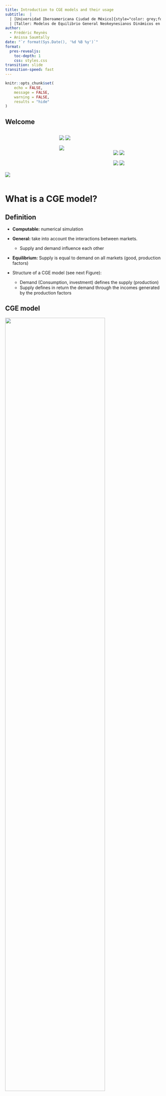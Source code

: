 ```yaml
---
title: Introduction to CGE models and their usage
subtitle:  |
  | [Universidad Iberoamericana Ciudad de México]{style="color: grey;font-size: 0.95em;letter-spacing: 1px;line-height: 0.25;"}
  | [Taller: Modelos de Equilibrio General Neokeynesianos Dinámicos en R]{style="color: blue;font-size: 0.95em;letter-spacing: 1px;line-height: 0.25;"}
author: 
  - Frédéric Reynès 
  - Anissa Saumtally
date: "`r format(Sys.Date(), '%d %B %y')`"
format: 
  pres-revealjs:
    toc-depth: 1
    css: styles.css
transition: slide
transition-speed: fast  
---
```


```r

knitr::opts_chunk$set(
	echo = FALSE,
	message = FALSE,
	warning = FALSE,
	results = "hide"
)
```

## Welcome {.center} 

:::: {.columns}

::: {.column width="33%" .center}
<br>
<br>
<br>
<br>
<br>
<br>
<br>
![](pictures/ibero.png){fig-align="center" fig-width=30%  }
:::

::: {.column width="33%"}
![](pictures/equide.jpg){fig-align="center" fig-width=30%}
![](pictures/geolab.png){fig-align="center" fig-width=30%}

![](pictures/centrud.png){fig-align="center" fig-width=30%}

:::

::: {.column width="33%"}

<br>
<br>

![](pictures/ofce_m.png){fig-align="center" fig-width=30%}
![](pictures/sciencespo.png){fig-align="center" fig-width=30%}

![](pictures/Logohacienda.png){fig-align="center" fig-width=30%}
![](pictures/AFD_logo.png){fig-align="center" fig-width=30%}
:::

::::


# What is a CGE model?

## Definition {.scrollable}

-   **Computable:** numerical simulation

-   **General:** take into account the interactions between markets.

    -   Supply and demand influence each other

-   **Equilibrium:** Supply is equal to demand on all markets (good, production factors)

-   Structure of a CGE model (see next Figure):

    -   Demand (Consumption, investment) defines the supply (production)
    -   Supply defines in return the demand through the incomes generated by the production factors

## CGE model {.scrollable}

![](pictures/schema.png){fig-align="center" width="80%"}

## What does "general equilibrium" mean? {.scrollable}

-   General Equilibrium relates to a state where supply is equal to demand in all markets

-   2 main approaches to insure this state:

    -   **Walrasian** models
        -   The equilibrium force is the price system

        -   Perfect price flexibility insure the instantaneous equilibrium between supply and demand

        -   When the supply of a commodity goes down, its price tends to go up, thereby stimulating additional supply and depressing demand, until supply and demand are equal again.

        -   Static model
    -   **Neo-Keynesian** models
        -   Demand determines supply
        -   Price and quantities are rigid and adjust slowly
        -   Disequilibrium between notional (optimal) supply and the actual supply in the short run
        -   Dynamic model: transition to the long run

## A neo-keynesian CGE model {.scrollable}

-   **Slow adjustment** of price and quantity

    -   Adjustment costs
    -   Empirically firms adjust their production to the demand rather than their price

-   Leads to situation of **disequilibrium** between the desired supply and demand

-   **Prices** are defined as a mark-up over the firm's production costs

    -   Production costs integrate intermediary consumption (material and energy), labor and capital costs

-   Wages are determined by a **Wage Setting (WS) curve**

    -   Phillips curve: wages increase with inflation and decrease with unemployment
    -   Wages do not adjust instantaneously the supply and demand for labor:
        -   Permanent underemployment equilibrium possible
        -   Theory of the NAIRU (Non Accelerating Inflation Rate of Unemployment) or Equilibrium rate of unemployment

-   The **interest rate** does not equilibrate instantaneously saving and investment:

    -   It is defined by the Central Bank
    -   "Taylor" reaction function: increases with inflation, decreases with unemployment

# Main usage of CGE models

## Macroeconomic versus multisector CGE models {.scrollable}

CGE models are widely used in economic policy analysis. Two type of analyses:

-   **Macroeconomic CGE models** focus on understanding how an entire economy responds to shocks or policy changes

    -   e.g. fiscal, monetary, trade, innovation policies
    -   they aim to capture interdependencies between aggregate economic variables and key economic indicators
        -   e.g. GDP, inflation, employment, and investment

-   **Multisector CGE models** break down the economy into several sectors to analyze the effects of policy changes or shocks on each sector individually

    -   e.g. energy, agriculture, industry, services
    -   main applications: trade policy, environmental regulation, energy policy, large-scale events like natural disasters
    -   highlight how impacts may vary across sectors
    -   allow for simulating sector specific policy

## Examples of applications of our R package {.scrollable}

### Small size models

-   Small CGE model

-   Today's course

### Large size models

-   Econometric models (Opale and Mesange)

    -   Quarterly models for short term forcast

-   Multi-sector models

    -   e.g. open source ThreeME model

    -   www.threeme.org

## Overview of ThreeME {.scrollable}

-   **M**ulti-sector **M**acroeconomic **M**odel for the **E**valuation of **E**nvironmental and **E**nergy policy.

    -   Open source model
    
    -   Download and documentation: https://www.threeme.org/
    
    -   ThreeME is **neo-Keynesian general equilibrium** model.

    -   Designed to study scenario involving transfers of activities from one sector to another

## Overview of ThreeME: types of simulations of the economic and environmental impacts {.scrollable}

-   **Energy transition policies**

    -   Fiscal policies:
        -   Carbon tax with or without redistribution of the tax revenue
        -   Phasing out subsidies on (fossil fuel) energy
        -   Bonus-malus for cars: subsidies on green cars financed by a tax on other cars
    -   Change in the electricity production mix
        -   Ex: more RES in the mix
    -   Impact of green investment
        -   In buildings, public transport, etc.
        -   Impact of applying a new standard for buildings, or appliances

-   **External shock**

    -   Increase in international oil/gas price

# Micro-economic foundations of CGE models

## Behavior equations versus identities {.scrollable}

-   CGE models have behavioral and identity equations
-   **Behavioral equations** derive from microeconomic theory and economic rationality
    -   Economic behavior of producers, consumers, and other agents in the model
-   **Identity equations** define a variable according to a definition as a mathematical function (sum, product, etc.) of other variables
    -   Accountancy variables (e.g. GDP, price index), unemployment rate, etc.

<center>

![](pictures/Behavioreq_Identities.png){width="55%"}

## Behavior equations {.scrollable}

### **Prices**

-   We assume oligopolistic competition *à la* Cournot where each producer defines its price in order to maximize its profit considering the price of the other producers as given:

-   The **maximisation program** is:

$$max_y Π(y) = p(y).y - c(y)$$

where $y$ is the production or demand adressed to the compagny, $\pi(y)$ is the profit of the compagny, $p(y)$ its price and $c(y)$ the production cost. We assume $p′(y)$ \< 0, $c′(y)$ \> 0 and $c′′(y)$ \> 0

-   The result of the **program maximization defines the optimum price** that is equal to a markup over the production costs:

$$p(y)= [1+ m^{up}].c'(y)$$

where the markup is: \begin{equation} m^{up}= 1/(\epsilon -1) \end{equation} and $\epsilon$ the (absolute) price elasticity of demand

-   In perfect competition, markup is zero: \begin{equation} m^{up} = 0 \end{equation} so that the optimal price is equal to the marginal cost of production: \begin{equation} p(y)= c'(y) \end{equation}

-   Given that production costs equal total factor payments, the **optimal price is therefore equal to the cost of capital and labor**:

$$p(y).y= w.L+ p(\delta+r).K$$

## Behavior equations {.scrollable}

### **Households consumption**

-   We assume that households supply labor and own the capital, for which they get their income ($w.L + p.r.K$) .

-   We assume that households wish to use a fixed share of their total income for consumption

$$CH = \left( 1 - \sigma \right) . \frac{\left( w . L + p . r . K \right)}{p}$$

-   Can be derive from alternative theoretical model of consumption.

-   For instance: let us assume that the consumer maximize its (CES) utility by allocating the income of a given period over several periods.

The **maximization program** is:

$$max_{c_i} U(c_1, c_2, ... c_n)=\sum_{i=1}^{n} (\phi_i.c_i^{\frac{\rho-1}{\rho}})^{\frac{\rho}{\rho-1}}$$ $$\ s.t \ \sum_{i=1}^{n} p_i.c_i = R$$ where $\rho$ is the elasticity of substitution, $c_i$ the consumption of good in period $i$ and $R$ total income.

The resolution of this program gives the relationship between households consumption and total income :

$$p_i.c_i= (\Phi_i)^{\rho}.(\frac{p_i}{P})^{1-\rho}.R$$ where $(\Phi_i)^{\rho}.(\frac{p_i}{P})^{1-\rho}$ is the consumption share.

Considering only two periods: $i=1$ (present) and $i=2$ (future) and assuming a CES function with $\rho=1$, we find that **consumption is a constant share of income**:

$$p_1.c_1 = \phi_1.R$$ with $\phi_1$ = (1-$\sigma$) and $\sigma$ the propensity to save.

## Behavior equations {.scrollable}

### **Demand for production factors**

-   The firm determines its demand for labor and capital by maximizing its profit, which is equivalent to **minimizing its production cost taking into account the production function**.

-   Assuming a CES production function, the constrained cost minimization program is:

$$min_{x_i} (\sum_{i=1}^{n} p_i.x_i)$$

$$\ s.t. \ Q= Q(x_i) = (\sum_{i=1}^{n} \Phi_i.x_i^{(\frac{\rho-1}{\rho})})^{(\frac{\rho}{\rho-1})}$$ where $\rho$ is the elasticity of substitution between inputs.

-   The resolution of the program derives demand for factors expressed as follows:\
    **Labor demand**:

$$L = \left( \frac{Y}{PROG^{L}} \right) . \left( \left( \varphi^{L} \right) ^ {\rho} \right) . \left( \frac{w}{\left( p . PROG^{L} \right)} \right) ^ {\left( -\rho \right)}$$

**Capital demand**:

$$ K = \left( \frac{Y}{PROG^{K}} \right) . \left( \left( \varphi^{K} \right) ^ {\rho} \right) . \left( \frac{\left( \delta + r \right)}{PROG^{K}} \right) ^ {\left( -\rho \right)} $$

## Behavior equations {.scrollable}

### **CES function**

The Constant Elasticity of Substitution (CES) production function proposed by Arrow et al. (1961) offers flexibility in modeling substitutability between production factors

$$Y = \left(\tilde{\varphi_1} X_1^{\frac{\eta - 1}{\eta}} + \tilde{\varphi}_2 X_2^{\frac{\eta - 1}{\eta}}\right)^{\frac{\eta}{\eta - 1}}$$

where:

-   $Y$ the output,

-   $\tilde\varphi_1$ and $\tilde\varphi_2$ respectively the weights for inputs $X_1$ and $X_2$,

-   $\eta$ the Elasticity of Substitution (ES) taking possibly any value between $]0;+\infty[$

The CES function enables the representation of varying degrees of substitutability:

-   perfect complementarity $\eta = 0$ (Leontief function)
-   perfect substitutability $\eta \rightarrow \infty$
-   Cobb-Douglas function where the ES is unitary $\eta = 1$.

## Behavior equations {.scrollable}

### **CES function for various elasticities of substitution**

![](pictures/plot_CES_for_various_elasticity.png){width="100%"}

```r
#| label: fig-ces
#| fig-cap: CES function for various elasticities of substitution
#| echo: true
#| code-fold: true
#| eval: false

library(ggplot2)
# CES Function: Q^((eta-1)/eta) = phi1*X1^((eta-1)/eta) + phi2*X2^((eta-1)/eta)

# Interpolation step (for ggplot)
step <- 1000
  
# Inverse CES function: X1 = f(Q,X2)
X1 <- function(X2, eta) {
  # Calibration of the parameters of the CES function
  Q <- 1
  phi1 <- 0.5
  phi2 <- 0.5

  ((Q^((eta-1)/eta) - phi2*X2^((eta-1)/eta))/phi1)^(eta/(eta-1)) 
  }

plot_CES_for_various_elasticity <- ggplot(data.frame(x = c(0,5)), aes(x=x)) +
  stat_function(fun = X1, args = list(eta = 0.1)  , aes(colour = "0.1"), n = step*1000) +
  stat_function(fun = X1, args = list(eta = 0.5)  , aes(colour = "0.5"), n = step) +
  stat_function(fun = X1, args = list(eta = 0.999), aes(colour = "1"  ), n = step, lwd = 1) +
  stat_function(fun = X1, args = list(eta = 1.6)    , aes(colour = "1.6"  ), n = step) +
  stat_function(fun = X1, args = list(eta = 20)   , aes(colour = "20" ), n = step) +
  scale_colour_manual(name = expression(eta), values = c("red", "blue", "black", "green", "grey")) +
  ylim(0,2.5) +
  theme(legend.position = "bottom") +
  labs(y = "X1", x = "X2")

plot_CES_for_various_elasticity

ggsave("plot_CES_for_various_elasticity.png", plot = plot_CES_for_various_elasticity, width = 6, height = 4, dpi = 300)
```

## Identities and defnitions {.scrollable}

### **Production**

$$Y = CH + I + G$$

-   Market equilibrium condition between supply and demand\
-   Accountancy equation that states that everything that is being produced (total supply) is “consumed”, either as household’s consumption, investment or government spending (total demand)

<br>

### **Capital accumulation**

-   Given an initial capital stock (at $t-1$), the change in capital stock defines the capital stock in $t$:

$$\varDelta \left(K\right) = I_{t-1} - \delta . K_{t-1}$$

-   The change in capital stock :
    -   Increases with the investment made in the previous period ($I_{t-1}$)\
    -   Decreases with the depreciation of the capital stock ($\delta.K_{t-1}$)

<br>

### **Cost of capital**

We assume that the cost of capital is defined as the user cost of capital (or real rental price of capital services or the costs of holding capital) :

$$c^{K} = p(\delta + r)$$

where $\delta$ is the depreciation rate of capital, $r$ the interest rate and $p$ the price of the investment.

-   This equation may have several interpretations:
    -   It reflects the opportunity cost of holding capital, that is the cost of not been able to invest an existing financial wealth into another asset
    -   It assumes that capital is financed through bank credit and that the reimbursement of the debt corresponds to the depreciation of capital

# Macroeconomic closure

## Some definitions {.scrollable}

-   [**Endo**]{style="color: brown;"}**genous variable**: defined [**inside**]{style="color: brown;"} the model, as a result of the model simulation
    -   One equation for each endogenous variable
    -   Eg. production, consumption, prices, wages, etc.
-   [**Exo**]{style="color: brown;"}**genous variable**: defined [**outside**]{style="color: brown;"} the model
    -   No equation in the model defining this variable: hypothesis of the model
    -   Eg. population, price of imports (for a one country model)
-   **Parameter**: from a mathematical point of view, an **exogenous variable** that is generally **constant**
    -   Eg. elasticities (substitution, indexation, etc.), depreciation rate, tax rate, etc.
-   **Representative agent**: an average relevant economic agent that follows an optimizing/rational economic behaviour
    -   Households, producers, government
    -   Optimize an objective: e.g. maximization of profit/utility/social welfare, minimization of cost

## Macroeconomic closure {.scrollable}

-   A [**model**]{style="color: brown;"} is a way of explaining endogenous variables as function of exogenous variables.\
-   Making a choice of what is to be determined within the model [**(endogenous variables)**]{style="color: brown;"} and what is to be considered external to the model [**(exogenous variables)**]{style="color: brown;"} is called the [**model closure**]{style="color: brown;"}. 
-   Why does the choice of the model closure matter ?

    -   It may define the direction of causality (which variables determine the others)
    -   It may have important implications on the properties and results of the model

**Simulation experiment:** What is the impact of an increase in public spending (multiplier of public expenditures) on the endogenous variables of the model depending on the choice of the closure ?

We compare the results for two contrasting model closures:

-   [**The Walrasian model**]{style="color: brown;"}
-   [**The Keynesian model**]{style="color: brown;"}

## Walrasian versus Keynesian models {.scrollable}

[**Common features for both models**]{style="color: brown;"}:

-   [**General equilibrium**]{style="color: blue;"}: which means that supply equals demand in all markets.\
-   In both frameworks, the models consist of equations that solve for the endogenous variables, given the exogenous variables and parameters. A change in one or more exogenous variable or parameter will lead to adjustments in the endogenous variables so to solve the system of equations again. These [**solved values of all endogenous variables**]{style="color: blue;"}, constitute the [**outcome of the model**]{style="color: blue;"} .

[**Main difference between both models**]{style="color: brown;"}:

-   The [**choice of endogenous variables**]{style="color: blue;"}. In the Walrasian framework some variables adjust while there are considered fixed in the Keynesian framework and vice-versa.

*Note*: Our definitions of the Walrasian and Keynesian closures may differ from those found in the literature inspired by the seminal work of Sen (1963). Contrary to this literature that consider a **static** case, we propose simulations based on a **dynamic** model including an equation for **capital accumulation** and where investment is endogenous in both the Walrasian and the Keynesian closure.

## The Walrasian model {.scrollable}

The model is based on a set of **7 equations** with **7 endogenous variables**:

-   [Investment]{style="color: blue;"}\
    $$I = Y - CH - G$$

-   [Production]{style="color: blue;"}\
    $$Y . p = w . L + p . \left( \delta + r \right) . K$$

-   [Households'consumption]{style="color: blue;"}\
    $$CH = \left( 1 - \sigma \right) . \frac{\left( w . L + p . r . K \right)}{p}$$

-   [Wage]{style="color: blue;"}\
    $$w + L = \left( \frac{Y}{PROG^{L}} \right) . \left( \left( \varphi^{L} \right) ^ {\rho} \right) . \left( \frac{w}{\left( p . PROG^{L} \right)} \right) ^ {\left( -\rho \right)}  + w$$

-   [Interest rate]{style="color: blue;"}\
    $$r + K = \left( \frac{Y}{PROG^{K}} \right) . \left( \left( \varphi^{K} \right) ^ {\rho} \right) . \left( \frac{\left( \delta + r \right)}{PROG^{K}} \right) ^ {\left( -\rho \right)} + r$$

-   [Capital (from accumulation equation)]{style="color: blue;"}\
    $$\varDelta \left(K\right) = I_{t-1} - \delta . K_{t-1}$$

-   [Price]{style="color: blue;"}\
    $$p=1$$

-   The price equation defines the price as *numéraire* (equal to 1). The price can therefore be seen as an **exogenous variable**. The model could be written as a set of **6 equations** with **6 endogenous variables**.

## Comments on the Walrasian model closure {.scrollable}

-   **Endogenous variables**: $Y$, $I$, $CH$, $K$, $w$, $r$
-   **Exogenous variables**: $G$, $L$, $p$, $PROG^{L}$, $PROG^{K}$
    -   **Parameters**: $\rho$, $\varphi^{L}$, $\varphi^{K}$, $\delta$, $\sigma$
-   Production is determined by the "price equation" because the price is set to 1 (*numéraire*) and is therefore an exogenous variable.
-   Investment is determined endogenously as the difference between production and (private and public) consumption
-   Labor is exogenous so that the "labor demand equation" does not determine labor but the wage
-   The equation that determines capital is the one of capital accumulation, so the "capital demand equation" derived from profit maximization does not determine capital but the interest rate
-   In the Walrasian framework, savings define investment, wages and interest rate adjust to clear the capital and labor markets

*Note*: we consider a **steady state economy** (with growth rate = 0%)

## The Keynesian model {.scrollable}

The model is based on a set of **6 equations** with **6 endogenous variables**:

-   [Production]{style="color: blue;"}

$$Y = CH + I + G$$

-   [Price]{style="color: blue;"}

$$p . Y = w . L + p . \left( \delta + r \right) . K^{n}$$

-   [Households consumption]{style="color: blue;"}

$$CH = \left( 1 - \sigma \right) . \frac{\left( w . L + p . r . K \right)}{p}$$

-   [Labor]{style="color: blue;"}

$$L = \left( \frac{Y}{PROG^{L}} \right) . \left( \left( \varphi^{L} \right) ^ {\rho} \right) . \left( \frac{w}{\left( p . PROG^{L} \right)} \right) ^ {\left( -\rho \right)}$$

-   [Capital (notional level from cost minimization of a CES function )]{style="color: blue;"}

$$K^{n} = \left( \frac{Y}{PROG^{K}} \right) . \left( \left( \varphi^{K} \right) ^ {\rho} \right) . \left( \frac{\left( \delta + r \right)}{PROG^{K}} \right) ^ {\left( -\rho \right)}$$

-   [Capital (effective level from capital accumulation)]{style="color: blue;"}

$$\varDelta \left(K\right) = I_{t-1} - \delta . K_{t-1}$$

-   [Investment]{style="color: blue;"}

$$\varDelta \left(\operatorname{log} I\right) = \varDelta \left(\operatorname{log} K^{n}_{t-1}\right) + \alpha^{I,Kn} . \operatorname{log} \frac{K^{n}_{t-1}}{K_{t-1}}$$

## Comments on the Keynesian model closure {.scrollable}

-   In the Keynesian closure, the wage and the interest rate are exogenous whereas labor and capital are endogenous
-   To represent the slow adjustment of price and quantities, it is convenient to distinguish between notional and effective level\
-   The notional levels are mentioned with the underscore (superscript) “n” in the model They refer to the level of price, consumption, labor and capital the producer and the consumer would like to reach immediately if there were no adjustment constraint


## Introduction to a new macroeconomic model: the Neo-Keynesian model  {.scrollable}

| Walrasian model                                 | Neo-Keynesian model | 
| ---------------                                 | --------------- | 
| Prices and quantities adjust instantaneously    | Slow adjustment of prices and quantities | 
| Perfect flexibility of price and quantities     | Rigidity of price and quantities | 
| Law of Say: production creates its own demand   | Demand determines supply, supply affects demand through different mechanisms | 
| Supply is at full capacity                      | The **actual** stock of capital may differ from the **optimal** one | 
| Increasing production requires to increase the stock of capital    | No full utilization of capacity (around 80%). Possibility to increase Y without increasing the stock of capital | 
| After a shock, a new equilibrium is found instantaneously | After a shock, time to adjust to the new equilibrium levels | 


## Two versions of the Neo-Keynesian model  {.scrollable}

We consider two versions of the model: 

- **Close economy** : The model is found in <span style="color: green;"> `r file.path("src", "model", "training", "03.1-eq_neokeynes.mdl")`</span> 

- **Open economy** : The model is found in <span style="color: green;"> `r file.path("src", "model", "training", "03.1-eq_neokeynes_exception_open.mdl")`</span>

There are only small differences between both models, to which we will come back later. But first, let's start by exploring the set of equations in the model considering a **close economy**.


## Models and corresponding documentation  {.scrollable}

| Model | Description                                        | Corresponding chapter in the manual |
| ------| ---------------                                    | --------------- |
| 1.1   | Model with 1 equation 1 endogenous variable        | - | 
| 1.2   | Model with 3 equations 3 endogenous variables      | - |
| 2.0   | Main equations of CGE models (**not solvable**)    | Chapter 1: Introduction to CGE models |
| 2.1   | Walrasian closure                                  | Chapter 2: A simple Walras CGE model |
| 2.2   | Keynesian closure                                  | Chapter 3: A simple Keynesian CGE model |
| 3.1   | Neo-Keynesian closure (**close** economy)         | Chapter 4: A simple Neo-Keynesian model |
| 3.2   | Neo-Keynesian closure (**open** economy)           | Chapter 4: A simple Neo-Keynesian model |
| -     | ThreeME c4xs4                                      | Upcoming |
| -     | ThreeME c8xs8                                      | Upcoming |


# Neo-Keynesian closure: close economy

## Introduction  {.scrollable}

The close economy model consists of a set of equations regarding:

- Producers    
- Consumers      
- Government and central bank        
- Labor market         
- Adjustments        

## Producers: main equations  {.scrollable}

- **Production**

\begin{equation}
Y = CH + I + G
\end{equation}


- **Notional demand of factors**

\begin{equation}
L^{n} = \left( \frac{Y}{PROG^{L}} \right) . \left( \left( \varphi^{L} \right) ^ {\rho^{KL}} \right) . \left( \frac{\left( \frac{w}{PROG^{L}} \right)}{c^{Y}} \right) ^ {\left( -\rho^{KL} \right)}
\end{equation}



\begin{equation}
K^{n} = \left( \frac{Y}{PROG^{K}} \right) . \left( \left( \varphi^{K} \right) ^ {\rho^{KL}} \right) . \left( \frac{\left( \frac{c^{K}}{PROG^{K}} \right)}{c^{Y}} \right) ^ {\left( -\rho^{KL} \right)}
\end{equation}

- **Investment**

\begin{equation}
\varDelta \left(\operatorname{log} I\right) = \alpha^{I,Kn} . \varDelta \left(\operatorname{log} K^{n}\right) + \alpha^{I,I1} . \varDelta \left(\operatorname{log} I_{t-1}\right) + \alpha^{I,KnK1} . \operatorname{log} \frac{K^{n}_{t-1}}{K_{t-1}} - \alpha^{I,rK} . \varDelta \left(r - \frac{\varDelta \left(p\right)}{p_{t-1}}\right)
\end{equation}



- **Capital stock**
\begin{equation}
K = K_{t-1} \; \left( 1 - \delta \right) + I_{t-1}
\end{equation}

- **Notional production price**
\begin{equation}
p^{n} . Y = c^{Y} . Y . \left( 1 + m^{up} + dm^{up} \right)
\end{equation}

- **Notional mark-up**
\begin{equation}
\varDelta \left(\operatorname{log} \left(1 + m^{up,n}\right)\right) = \rho^{mupn,Ln} . \varDelta \left(\operatorname{log} \frac{L^{n}}{L}\right) + \rho^{mupn,Kn} . \varDelta \left(\operatorname{log} \frac{K^{n}}{K}\right)
\end{equation}

- **Notional unit cost production cost**
\begin{equation}
c^{Y} . Y = w . L^{n} + c^{K} . K^{n}
\end{equation}

- **Capital cost**
\begin{equation}
c^{K} . K = p^{K}_{t-1} \; K_{t-1} \; \left( \delta + r^{K}_{t-1} \right)
\end{equation}

- **Average price of the accumulated capital stock**
\begin{equation}
p^{K} . K = p^{K}_{t-1} \; K_{t-1} \; \left( 1 - \delta \right) + p_{t-1} \; I_{t-1}
\end{equation}

- **Average interest rate paid on the debt**
\begin{equation}
r^{K} . p^{K} . K = r^{K}_{t-1} \; p^{K}_{t-1} \; K_{t-1} \; \left( 1 - \delta \right) + p_{t-1} \; I_{t-1} \; r_{t-1}
\end{equation}

- **Profit of firms (before investment)**
\begin{equation}
PROF = p . Y - w . L - c^{K} . K
\end{equation}

- **Firms' savings**
\begin{equation}
SAV^{F} = PROF - DIV - p . I
\end{equation}

- **Firms' bank debt**
\begin{equation}
DEBT^{F} = DEBT^{F}_{t-1} \; \left( 1 - \varphi^{RD^{F}}_{t-1} \right) - SAV^{F}
\end{equation}

## Households: main equations  {.scrollable}


- **Notional households consumption**
\begin{equation}
CH^{n} . p = \left( 1 - \sigma \right) . INC . \left( 1 - t^{inc} \right)
\end{equation}

- **Households' income**
\begin{equation}
INC = \left( w . L + DIV \right)
\end{equation}

- **Notional dividend for households**
\begin{equation}
DIV^{n} = PROF
\end{equation}


- **Notional propensity to save equation **
\begin{equation}
\varDelta \left(\operatorname{log} \left(1 - \sigma^{n}\right)\right) = \rho^{\sigma,U} . \varDelta \left(U\right) - \rho^{\sigma,p} . \varDelta \left(r - \frac{\varDelta \left(p\right)}{p_{t-1}}\right) - \rho^{\sigma,DEBT} . \varDelta \left(\operatorname{log} \left(\frac{DEBT^{G}}{\left( p . Y \right)}\right)\right)
\end{equation}

- **Households' savings**
\begin{equation}
SAV^{H} = INC . \left( 1 - t^{inc} \right) - p . CH
\end{equation}

- **Households' total wealth**
\begin{equation}
WEALTH = WEALTH_{t-1} + SAV^{H}
\end{equation}


## Government and Central Bank: main equations  {.scrollable}

- **Notional interest rate of the Central Bank (Taylor reaction function)**
\begin{equation}
\varDelta \left(r^{n}\right) = \rho^{rn,p} . \varDelta \left(\frac{\varDelta \left(p\right)}{p_{t-1}}\right) - \rho^{rn,U} . \varDelta \left(U\right)
\end{equation}

- **Notional income tax rate**
\begin{equation}
\varDelta \left(t^{inc,n}\right) = \rho . \varDelta \left(\frac{DEBT^{G}}{\left( p . Y \right)}\right)
\end{equation}

- **Government's savings**
\begin{equation}
SAV^{G} = t^{inc} . INC - p . G - DEBT^{G}_{t-1} \; \left( \varphi^{RD^{G}}_{t-1} + r^{DEBT,G}_{t-1} \right)
\end{equation}

- **Average interest rate paid on the total Government's debt**
\begin{equation}
\varDelta \left(r^{DEBT,G}\right) = \varDelta \left(r\right)
\end{equation}

- **Total Government's debt**
\begin{equation}
DEBT^{G} = DEBT^{G}_{t-1} \; \left( 1 - \varphi^{RD^{G}}_{t-1} \right) - SAV^{G}
\end{equation}

## Labor market: main equations  {.scrollable}

- **Notional wage (WS or Phillips curve)**
\begin{equation}
\varDelta \left(\operatorname{log} w^{n}\right) = \rho^{wn} + \rho^{wn,pe} . \varDelta \left(\operatorname{log} p^{e}\right) + \rho^{wn,PROGL} . \varDelta \left(\operatorname{log} PROG^{L}\right) - \rho^{wn,U} . U - \rho^{wn,dU} . \varDelta \left(U\right)
\end{equation}

- **Unemployment rate**
\begin{equation}
U = 1 - \frac{L}{LF}
\end{equation}

## Adjustments: Introduction  {.scrollable}

- Important feature of Neo-Keynesian models: hypothesis of slow adjustments of prices and quantities. Firms do not adjust instantaneously firms but gradually adjust their **effective** price and quantity to the **optimal (notional of desired)** level .
- Slow adjustment to the new optimum level after a shock in the economy for:

    -  **prices**: price setting (Carlton, 1986; Cecchetti, 1985), wage setting or the adjustment of the interest rate            
    -  **quantities**: inputs (labor, capital, intermediate consumption), consumption of households  (Tinbergen,1942).

## Adjustments: Minimizing an adjustment cost function   {.scrollable}

- To take into account that the changes in price are all the more costly that they are large propose to use **quadratic adjustment cost** models (Rotemberg, 1982).     
- The firm defines the optimal price as a trade-off between the **cost of adjusting** and the **cost of not been adjusted**.

\begin{equation}
  \Gamma_t\left(X_t\right)-\Gamma_t\left(X_t^n\right)=\Gamma_t^{\prime}\left(X_t^n\right)\left(X_t-X_t^n\right)+\Gamma_t^{\prime \prime}\left(X_t^n\right)\left(X_t-X_t^n\right)^2
\end{equation}
The profit being maximum for $X_t^n, \Gamma_t^{\prime}\left(X_t^n\right)=0$ and $\Gamma_t^{\prime \prime}\left(X_t^n\right)<0$. As a first approximation, the adjustment cost, i.e. the loss of profit suffered by a company that is not in the optimum, is therefore:
$$
  C_D=\Gamma_t\left(X_t^n\right)-\Gamma_t\left(X_t\right)=C_D\left(X_t-X_t^n\right)^2
$$
Where:
$$
  C_D=-\Gamma_t^{\prime \prime}\left(X_t^n\right)
$$
Suppose that the adjustment cost is proportional to the square of the speed of adjustment:
$$
  C_A=c_A\left(X_t-X_{t-1}\right)^2
$$
Where:
$$
  c_A>0
$$
Minimizing the total cost function $\left(C_t=C_D+C_A\right)$ is equivalent to solving:
$$
  C_t^{\prime}\left(X_t\right)=2 c_D\left(X_t-X_t^n\right)+2 c_A\left(X_t-X_{t-1}\right)=0
$$
The condition of the second order $\left(C_t^{\prime \prime}\left(X_t\right)>0\right)$ being always verified, the optimal adjustment which minimizes the total cost has the following dynamic process:
$$
  X_t=\alpha X_t^n+(1-\alpha) X_{t-1}
$$
With:
$$
  \alpha=\frac{c_D}{\left(c_D+c_A\right)}
$$

With this simple model, the average adjustment time is:
$$
  \frac{\alpha}{(1-\alpha)}=\frac{c_D}{c_A}
$$
**The slower the adjustment, the higher the adjustment cost $c_A$  compared to the cost of non being adjusted $c_D$**.

## Adjustments: main equations  {.scrollable}

- **Wage**
\begin{equation}
\varDelta \left(\operatorname{log} w\right) = \alpha^{W,Wn} . \varDelta \left(\operatorname{log} w^{n}\right) + \alpha^{W,W1} . \varDelta \left(\operatorname{log} w_{t-1}\right) - \alpha^{W,W1Wn1} . \operatorname{log} \frac{w_{t-1}}{w^{n}_{t-1}}
\end{equation}

- **Production price**
\begin{equation}
\operatorname{log} p = \alpha^{P,Pn} . \operatorname{log} p^{n} + \left( 1 - \alpha^{P,Pn} \right) . \left( \operatorname{log} p_{t-1} + \varDelta \left(\operatorname{log} p^{e}\right) \right)
\end{equation}


- **Expected production price inflation**
\begin{equation}
\varDelta \left(\operatorname{log} p^{e}\right) = \alpha^{Pe,Pe1} . \varDelta \left(\operatorname{log} p^{e}_{t-1}\right) + \alpha^{Pe,P1} . \varDelta \left(\operatorname{log} p_{t-1}\right) + \alpha^{Pe,Pn} . \varDelta \left(\operatorname{log} p^{n}\right)
\end{equation}


- **Households final consumption**
\begin{equation}
\operatorname{log} CH = \alpha^{CH,CHn} . \operatorname{log} CH^{n} + \left( 1 - \alpha^{CH,CHn} \right) . \left( \operatorname{log} CH_{t-1} + \varDelta \left(\operatorname{log} CH^{e}\right) \right)
\end{equation}



- **Expected Households final consumption growth**

\begin{equation}
\varDelta \left(\operatorname{log} CH^{e}\right) = \alpha^{CHe,CHe1} . \varDelta \left(\operatorname{log} CH^{e}_{t-1}\right) + \alpha^{CHe,CH1} . \varDelta \left(\operatorname{log} CH_{t-1}\right) + \alpha^{CHe,CHn} . \varDelta \left(\operatorname{log} CH^{n}\right)
\end{equation}

- **Labor**
\begin{equation}
\operatorname{log} L = \alpha^{L,Ln} . \operatorname{log} L^{n} + \left( 1 - \alpha^{L,Ln} \right) . \left( \operatorname{log} L_{t-1} + \varDelta \left(\operatorname{log} L^{e}\right) \right)
\end{equation}

- **Expected labor growth**
\begin{equation}
\varDelta \left(\operatorname{log} L^{e}\right) = \alpha^{Le,Le1} . \varDelta \left(\operatorname{log} L^{e}_{t-1}\right) + \alpha^{Le,L1} . \varDelta \left(\operatorname{log} L_{t-1}\right) + \alpha^{Le,Ln} . \varDelta \left(\operatorname{log} L^{n}\right)
\end{equation}

- **Dividend for households**
\begin{equation}
\operatorname{log} DIV = \alpha^{DIV,DIVn} . \operatorname{log} DIV^{n} + \left( 1 - \alpha^{DIV,DIVn} \right) . \left( \operatorname{log} DIV_{t-1} + \varDelta \left(\operatorname{log} DIV^{e}\right) \right)
\end{equation}

- **Expected dividend for households**
\begin{equation}
\varDelta \left(\operatorname{log} DIV^{e}\right) = \alpha^{DIVe,DIVe1} . \varDelta \left(\operatorname{log} DIV^{e}_{t-1}\right) + \alpha^{DIVe,DIV1} . \varDelta \left(\operatorname{log} DIV_{t-1}\right) + \alpha^{DIVe,DIVn} . \varDelta \left(\operatorname{log} DIV^{n}\right)
\end{equation}

- **Interest rate of the Central Bank**
\begin{equation}
r = \alpha^{r} . r^{n} + \left( 1 - \alpha^{r} \right) . r_{t-1}
\end{equation}

- **Propensity to save**
\begin{equation}
\sigma = \alpha^{\sigma} . \sigma^{n} + \left( 1 - \alpha^{\sigma} \right) . \sigma_{t-1}
\end{equation}

- **Mark-up**
\begin{equation}
m^{up} = \alpha^{m,up} . m^{up,n} + \left( 1 - \alpha^{m,up} \right) . m^{up}_{t-1}
\end{equation}

- **Income taxe rate**
\begin{equation}
t^{inc} = \alpha^{t,inc} . t^{inc,n} + \left( 1 - \alpha^{t,inc} \right) . t^{inc}_{t-1}
\end{equation}


# Open economy models

## New equations for open economy  {.scrollable}

- **Production**

$$Y + M = CH + I + G + X$$

- **Average user price**

$$p . \left( Y + M \right) = py . Y + pm . M$$

- **Notional production price **

$$py^{n} . Y = c^{Y} . Y . \left( 1 + m^{up} + dm^{up} \right)$$

### **International trade**


-   **Imports**

$$M = \left( Y + M \right) . \varphi^{M} . \left( \frac{pm}{p} \right) ^ {\left( -\rho^{M} \right)}$$

-   **Exports**

$$X = WD . \left( \frac{py}{pw} \right) ^ {\left( -\rho^{X} \right)}$$

-   **Saving of the Rest of the World**

$$SAV^{ROW} = pm . M - py . X$$

# Multisector models

## Data: Supply-Use (SU) and Input-Output (IO) tables {.scrollable}

-   SU table says how much a given commodities is supplied by a given sector (Supply)

    -   Generally close to a diagonal matrix

-   IO table says how much a given commodities is purchased by a given sector (Demand)

    -   Not a diagonal matrix

![](pictures/Simplified_SU_IO.png){fig-align="center" width="80%"}

## Equilibrium between Supply and Demand (use) {.scrollable}

-   GDP = VA = Y -- CI = C + I + X - M

![](pictures/schema3.png){fig-align="center" width="80%"}

## Supply-Use and Input-Output model {.scrollable}

### SU-IO block

**Production of commodity $c$** 
$$Y_{c} = CI_{c} + CH_{c} + I_{c} + G_{c}$$

**Production of commodity $c$ by sector $s$** 
$$Y_{c, s} = \varphi^{Y}_{c, s} \; Y_{c}$$

**Total production of sector $s$** 
$$Y_{s} = \sum_{c} Y_{c, s}$$

**Intermediate consumption $c$ consumed by sector $s$** 
$$CI_{c, s} = \varphi^{CI}_{c, s} \; Y_{s}$$

### Final use

**Households consumption in commodity $c$** 
$$CH_{c} = \varphi^{CH}_{c} \; CH$$

**Investment in commodity $c$** 
$$I_{c} = \varphi^{I}_{c} \; I$$

**Public expenditures in commodity $c$** 
$$G_{c} = \varphi^{G}_{c} \; G$$

### Agregates

**Intermediate consumption of commodity $c$ (aggregation over $s$)** 
$$CI_{c} = \sum_{s} CI_{c, s}$$

**Intermediate consumption consumed by sector $s$ (aggregation over $c$)** 
$$CI_{s} = \sum_{c} CI_{c, s}$$

**Total intermediate consumption (aggregation over commodities)** 
$$CI = \sum_{c} CI_{c}$$

**Total intermediate consumption (aggregation over sector)** 
$$CI^{bis} = \sum_{s} CI_{s}$$

**Total production (aggregation over commodities)** 
$$Y = \sum_{c} Y_{c}$$

**Total production (aggregation over sectors)** 
$$Y^{bis} = \sum_{s} Y_{s}$$

**Total production (aggregation over aggregated uses)** 
$$Y^{ter} = CI + CH + I + G$$

### Gross Domestic Product (GDP)

**Value added of sector $s$** 
$$VA_{s} = Y_{s} - CI_{s}$$

**Value added or GDP (production or supply definition)** 
$$VA = \sum_{s} VA_{s}$$

**Value added or GDP (expenditure or use definition)** 
$$VA^{bis} = CH + I + G$$
